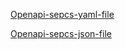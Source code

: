 
[Openapi-sepcs-yaml-file](/openapi/version-0.0-pcf.yaml)

[Openapi-sepcs-json-file](/openapi/version-0.0-pcf.json)

<SwaggerUI url="../openapi/version-0.0-pcf.json" />
